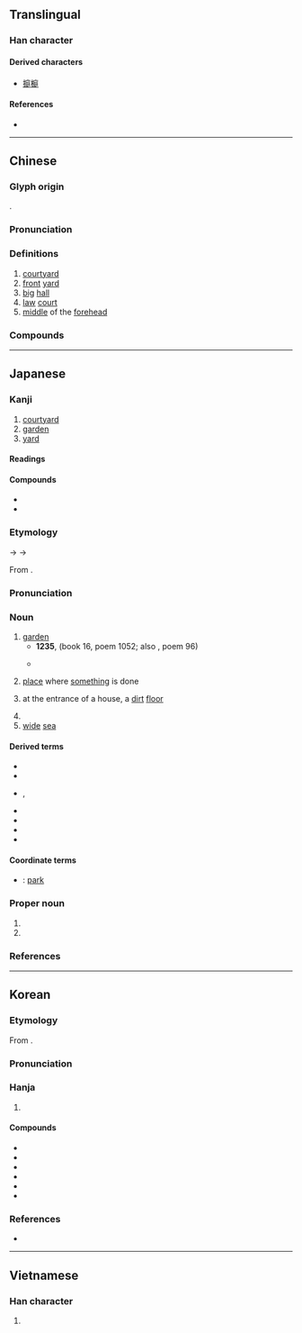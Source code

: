 {{character info}}
==Translingual==

===Han character===
{{Han char|rn=53|rad=广|as=07|sn=10|four=00241|canj=INKG|ids=⿸广廷}}

====Derived characters====
* [[㨩]][[榳]]

====References====
* {{Han ref|kx=0346.210|dkj=09337|dj=0656.150|hdz=20882.110|uh=5EAD|ud=24237|bh=AE78|bd=44664}}

----

==Chinese==
{{zh-forms}}

===Glyph origin===
{{Han etym}}
{{Han compound|广|廷|ls=psc|c1=s|c2=p}}.

===Pronunciation===
{{zh-pron
|m=tíng
|m-s=
|c=ting4,ting3
|c_note=ting4 - usual reading; ting3 - only in {{zh-l|*大相徑庭}}
|c-t=hen3
|g=
|h=pfs=
|j=ting1
|mb=
|md=tìng
|mn=tiâⁿ/têng
|mn_note=tiâⁿ - vernacular; têng - literary
|mn-t=têng5/dian5
|mn-t_note=têng5 - literary; dian5 - vernacular
|w=3din
|x=
|mc=y
|oc=y
|cat=n
}}

===Definitions===
{{zh-hanzi}}

# [[courtyard]]
# [[front]] [[yard]]
# [[big]] [[hall]]
# [[law]] [[court]]
# [[middle]] of the [[forehead]]

===Compounds===
{{zh-der|中庭|不庭|係頸闕庭|充庭|公庭|出庭|分庭伉禮|分庭抗禮|刑庭|初寫黃庭|前庭|北庭|合議庭|夏庭|大家庭|大庭|大庭廣眾|大有逕庭|大相徑庭|大相逕庭|天倫庭闈|天庭|孔鯉過庭|孫過庭|宮庭|家庭|小家庭|山庭|帝庭|庭上|庭午|庭園|庭園植物|庭墀|庭外和解|庭宇|庭實旅百|庭府|庭戶|庭柱|庭決|庭燎|庭訊|庭訓|庭誥|庭長|庭闈|庭院|庭除|廣庭|廣庭大眾|廣眾大庭|弗庭|彤庭|後庭|後庭花|徑庭|感動天庭|戶庭|拜占庭|振鷺充庭|振鷺在庭|掃穴犁庭|掖庭|攀庭檻|改換門庭|日角珠庭|椒庭|椿庭|法庭|洞庭|洞庭湖|犁庭|犁庭掃穴|犁庭掃閭|王庭|王庭筠|珠庭|班庭|秦庭之哭|秦庭朗鏡|秦庭歸璧|親庭|訟庭|賓客盈庭|趨庭|退庭|逕庭|過庭|過庭之訓|邊庭|門庭|門庭若市|門庭赫奕|開庭|闕庭|鯉庭|鳥庭|黃庭|黃庭換鵝|逸景華庭|庭外|上庭|閉庭}}

----

==Japanese==

===Kanji===
{{ja-kanji|grade=3|rs=广07}}

# [[courtyard]]
# [[garden]]
# [[yard]]

====Readings====
{{ja-readings
|goon=じょう<ぢやう
|kanon=てい
|kun=にわ-<には-
}}

====Compounds====
* {{ja-r|庭園|ていえん|[[garden]]}}
* {{ja-r|庭球|ていきゅう|[[tennis]]}}

===Etymology===
{{ja-kanjitab|にわ|yomi=k}}
{{IPAchar|/nipa/}} → {{IPAchar|/nifa/}} → {{IPAchar|/niwa/}}

From {{inh|ja|ojp|sort=にわ|-}}.

===Pronunciation===
{{ja-pron|yomi=k|にわ|acc=0|acc_ref=DJR}}

===Noun===
{{ja-noun|にわ|hhira=には}}

# [[garden]]
#* '''1235''', ''{{w|Shinchokusen Wakashū}}'' (book 16, poem 1052; also ''{{w|Ogura Hyakunin Isshu|Hyakunin Isshu}}'', poem 96)
#*: {{ja-usex|花[[誘う|さそふ]][[嵐]]の'''庭'''の[[雪]]ならでふりゆくものは[[我が身|わが身]][[なりけり]]|はな さそふ あらし の '''には''' の ゆき なら で ふり ゆく もの は わが み なり けり|rom=hana sasou arashi no '''niwa''' no yuki nara de furi yuku mono wa waga mi nari keri|It entices the flowers―the storm―but though the '''garden's''' white, it is not snow, and what it is that's scattering are, in fact, the years of my life!<ref>{{cite-book|1996|Joshua S. Mostow|Pictures of the Heart: The Hyakunin Isshu in Word and Image|edition=illustrated|publisher=University of Hawaii Press|isbn=0-8248-1705-2||||page=424}}</ref>|sort=にわ}}
#* {{seemoreCites|ja}}
#: {{ja-usex|'''庭'''で美味しい魚を食べた。|'''にわ''' で おいし.い さかな を たべた。|I ate a delicious fish in the '''garden'''.}}
# [[place]] where [[something]] is done {{rfv-sense|ja}}
#: {{ja-usex|学びの'''庭'''|まなび の '''にわ'''|kindergarten; '''place''' of learning}}
# {{lb|ja|regional|sort=にわ}} at the entrance of a house, a [[dirt]] [[floor]] {{rfv-sense|ja}}
# {{synonym of|ja|家庭|tr=katei||[[home]]; [[family]]}}
# [[wide]] [[sea]]

====Derived terms====
{{der-top}}
* {{ja-r|庭%木|にわ%き|[[garden]] [[tree]]}}
* {{ja-r|庭%師|にわ%し|[[gardener]]}}
* {{ja-r|庭弄り|にわ-いじり}}, {{ja-r|庭%仕%事|にわ%-し%ごと|[[gardening]]}}
* {{ja-r|庭つ鳥|にわ つ とり|pos=old name for ''niwatori''; [[epithet]] for "[[chicken]]"}}
* {{ja-r|接骨木|にわとこ|Japanese [[elderberry]]}}
* {{ja-r|鶏|にわとり|[[chicken]]}}
* {{ja-r|場|ば|[[place]]; [[occasion]]; [[field]]}}
{{der-bottom}}

====Coordinate terms====
* {{ja-r|公園|こうえん}}: [[park]]

===Proper noun===
{{ja-pos|proper|にわ|hhira=には}}

# {{given name|ja|female|sort=にわ}}
# {{surname|ja|sort=にわ}}

===References===
<references/>

----

==Korean==

===Etymology===
From {{der|ko|ltc|sort=정|-}} {{ltc-l|庭}}. 
{{hanja-ety
|dk={{okm-l|뗘ᇰ|ttyèng|link=no}}
|m={{okm-l|뎌ᇰ|tyèng}}
|mh={{okm-l|[[ᄠᅳᆶ|ᄠᅳᆯ〮]]|ptúl}}
|ml=宮宅#중06A
}}

===Pronunciation===
{{ko-hanja-pron|정}}

===Hanja===
{{ko-hanja-search}}
{{ko-hanja|뜰|정}}

# {{hanja form of|정|[[courtyard]]; [[garden]]|affix}}

====Compounds====
{{der-top3|Compounds}}
* {{ko-l|가정|家庭}}
* {{ko-l|교정|校庭}}
* {{ko-l|궁정|宮庭}}
* {{ko-l|법정|法庭}}
* {{ko-l|정원|庭園}}
* {{ko-l|친정|親庭}}
{{der-bottom}}

===References===
* {{R:hanjadoc|3089}}

----

==Vietnamese==

===Han character===
{{vi-readings|reading=đình, thính|rs=广07}}

# {{rfdef|vi|sort=广07}}